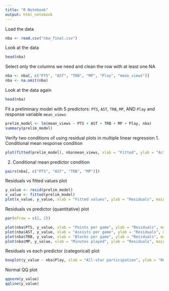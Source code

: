 ---
title: "R Notebook"
output: html_notebook
---

Load the data
```{r}
nba <- read.csv("nba_final.csv")
```

Look at the data
```{r}
head(nba)
```

Select only the columns we need and clean the row with at least one NA
```{r}
nba <- nba[, c("PTS", "AST", "TRB", "MP", "Play", "mean_views")]
nba <- na.omit(nba)
```

Look at the data again
```{r}
head(nba)
```

Fit a preliminary model with 5 predictors: `PTS`, `AST`, `TRB`, `MP`, AND `Play` and response variable `mean_views`
```{r}
prelim_model <- lm(mean_views ~ PTS + AST + TRB + MP + Play, nba)
summary(prelim_model)
```

Verify two conditions of using residual plots in multiple linear regression
1. Conditional mean response condition
```{r}
plot(fitted(prelim_model), nba$mean_views, xlab = "Fitted", ylab = "Actual mean_views", main = "Actual mean_views vs Fitted")
```

2. Conditional mean predictor condition
```{r}
pairs(nba[, c("PTS", "AST", "TRB", "MP")])
```

Residuals vs fitted values plot
```{r}
y_value <- resid(prelim_model)
x_value <- fitted(prelim_model)
plot(x_value, y_value, xlab = "Fitted values", ylab = "Residuals", main = "Residuals vs Fitted values")
```

Residuals vs predictor (quantitative) plot
```{r}
par(mfrow = c(2, 2))

plot(nba$PTS, y_value, xlab = "Points per game", ylab = "Residuals", main = "Residuals vs PTS (Points per game)")
plot(nba$AST, y_value, xlab = "Assists per game", ylab = "Residuals", main = "Residuals vs AST (Assists per game)")
plot(nba$TRB, y_value, xlab = "Blocks per game", ylab = "Residuals", main = "Residuals vs TRB (Total rebounds per game)")
plot(nba$MP, y_value, xlab = "Minutes played", ylab = "Residuals", main = "Residuals vs MP (Minutes played)")
```

Residuals vs each predictor (categorical) plot
```{r}
boxplot(y_value ~ nba$Play, xlab = "All-star participation", ylab = "Residuals", main = "Residuals vs Play (All-star participation)")
```

Normal QQ plot
```{r}
qqnorm(y_value)
qqline(y_value)
```
